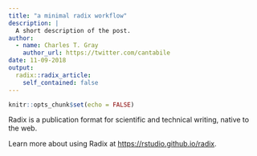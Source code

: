 ```yaml
---
title: "a minimal radix workflow"
description: |
  A short description of the post.
author:
  - name: Charles T. Gray
    author_url: https://twitter.com/cantabile
date: 11-09-2018
output:
  radix::radix_article:
    self_contained: false
---
```


```r
knitr::opts_chunk$set(echo = FALSE)
```

Radix is a publication format for scientific and technical writing, native to the web.

Learn more about using Radix at <https://rstudio.github.io/radix>.

